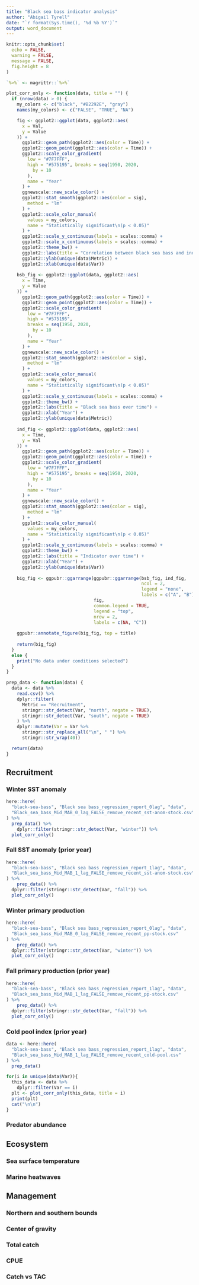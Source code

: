 ```yaml
---
title: "Black sea bass indicator analysis"
author: "Abigail Tyrell"
date: "`r format(Sys.time(), '%d %b %Y')`"
output: word_document
---
```


```r
knitr::opts_chunk$set(
  echo = FALSE,
  warning = FALSE,
  message = FALSE,
  fig.height = 8
)

`%>%` <- magrittr::`%>%`

plot_corr_only <- function(data, title = "") {
  if (nrow(data) > 0) {
    my_colors <- c("black", "#B2292E", "gray")
    names(my_colors) <- c("FALSE", "TRUE", "NA")

    fig <- ggplot2::ggplot(data, ggplot2::aes(
      x = Val,
      y = Value
    )) +
      ggplot2::geom_path(ggplot2::aes(color = Time)) +
      ggplot2::geom_point(ggplot2::aes(color = Time)) +
      ggplot2::scale_color_gradient(
        low = "#7F7FFF",
        high = "#575195", breaks = seq(1950, 2020,
          by = 10
        ),
        name = "Year"
      ) +
      ggnewscale::new_scale_color() +
      ggplot2::stat_smooth(ggplot2::aes(color = sig),
        method = "lm"
      ) +
      ggplot2::scale_color_manual(
        values = my_colors,
        name = "Statistically significant\n(p < 0.05)"
      ) +
      ggplot2::scale_y_continuous(labels = scales::comma) +
      ggplot2::scale_x_continuous(labels = scales::comma) +
      ggplot2::theme_bw() +
      ggplot2::labs(title = "Correlation between black sea bass and indicator") +
      ggplot2::ylab(unique(data$Metric)) +
      ggplot2::xlab(unique(data$Var))
    
    bsb_fig <- ggplot2::ggplot(data, ggplot2::aes(
      x = Time,
      y = Value
    )) +
      ggplot2::geom_path(ggplot2::aes(color = Time)) +
      ggplot2::geom_point(ggplot2::aes(color = Time)) +
      ggplot2::scale_color_gradient(
        low = "#7F7FFF",
        high = "#575195", 
        breaks = seq(1950, 2020,
          by = 10
        ),
        name = "Year"
      ) +
      ggnewscale::new_scale_color() +
      ggplot2::stat_smooth(ggplot2::aes(color = sig),
        method = "lm"
      ) +
      ggplot2::scale_color_manual(
        values = my_colors,
        name = "Statistically significant\n(p < 0.05)"
      ) +
      ggplot2::scale_y_continuous(labels = scales::comma) +
      ggplot2::theme_bw() +
      ggplot2::labs(title = "Black sea bass over time") +
      ggplot2::xlab("Year") +
      ggplot2::ylab(unique(data$Metric))
    
    ind_fig <- ggplot2::ggplot(data, ggplot2::aes(
      x = Time,
      y = Val
    )) +
      ggplot2::geom_path(ggplot2::aes(color = Time)) +
      ggplot2::geom_point(ggplot2::aes(color = Time)) +
      ggplot2::scale_color_gradient(
        low = "#7F7FFF",
        high = "#575195", breaks = seq(1950, 2020,
          by = 10
        ),
        name = "Year"
      ) +
      ggnewscale::new_scale_color() +
      ggplot2::stat_smooth(ggplot2::aes(color = sig),
        method = "lm"
      ) +
      ggplot2::scale_color_manual(
        values = my_colors,
        name = "Statistically significant\n(p < 0.05)"
      ) +
      ggplot2::scale_y_continuous(labels = scales::comma) +
      ggplot2::theme_bw() +
      ggplot2::labs(title = "Indicator over time") +
      ggplot2::xlab("Year") +
      ggplot2::ylab(unique(data$Var))
    
    big_fig <- ggpubr::ggarrange(ggpubr::ggarrange(bsb_fig, ind_fig, 
                                                   ncol = 2,
                                                   legend = "none",
                                                   labels = c("A", "B")), 
                                 fig,
                                 common.legend = TRUE,
                                 legend = "top",
                                 nrow = 2,
                                 labels = c(NA, "C"))
    
    ggpubr::annotate_figure(big_fig, top = title)
    
    return(big_fig)
  }
  else {
    print("No data under conditions selected")
  }
}

prep_data <- function(data) {
  data <- data %>%
    read.csv() %>%
    dplyr::filter(
      Metric == "Recruitment",
      stringr::str_detect(Var, "north", negate = TRUE),
      stringr::str_detect(Var, "south", negate = TRUE)
    ) %>%
    dplyr::mutate(Var = Var %>%
      stringr::str_replace_all("\n", " ") %>%
      stringr::str_wrap(40))

  return(data)
}
```

## Recruitment 

### Winter SST anomaly
```r
here::here(
  "black-sea-bass", "Black sea bass_regression_report_0lag", "data",
  "Black_sea_bass_Mid_MAB_0_lag_FALSE_remove_recent_sst-anom-stock.csv"
) %>%
  prep_data() %>%
    dplyr::filter(stringr::str_detect(Var, "winter")) %>%
  plot_corr_only()
```

### Fall SST anomaly (prior year)
```r
here::here(
  "black-sea-bass", "Black sea bass_regression_report_1lag", "data",
  "Black_sea_bass_Mid_MAB_1_lag_FALSE_remove_recent_sst-anom-stock.csv"
) %>%
    prep_data() %>%
  dplyr::filter(stringr::str_detect(Var, "fall")) %>%
  plot_corr_only()
```

### Winter primary production
```r
here::here(
  "black-sea-bass", "Black sea bass_regression_report_0lag", "data",
  "Black_sea_bass_Mid_MAB_0_lag_FALSE_remove_recent_pp-stock.csv"
) %>%
    prep_data() %>%
  dplyr::filter(stringr::str_detect(Var, "winter")) %>%
  plot_corr_only()
```

### Fall primary production (prior year)
```r
here::here(
  "black-sea-bass", "Black sea bass_regression_report_1lag", "data",
  "Black_sea_bass_Mid_MAB_1_lag_FALSE_remove_recent_pp-stock.csv"
) %>%
    prep_data() %>%
  dplyr::filter(stringr::str_detect(Var, "fall")) %>%
  plot_corr_only()
```

### Cold pool index (prior year)
```r
data <- here::here(
  "black-sea-bass", "Black sea bass_regression_report_1lag", "data",
  "Black_sea_bass_Mid_MAB_1_lag_FALSE_remove_recent_cold-pool.csv"
) %>%
  prep_data() 

for(i in unique(data$Var)){
  this_data <- data %>%
    dplyr::filter(Var == i)
  plt <- plot_corr_only(this_data, title = i)
  print(plt)
  cat("\n\n")
}
```

### Predator abundance


## Ecosystem

### Sea surface temperature

### Marine heatwaves


## Management

### Northern and southern bounds

### Center of gravity

### Total catch

### CPUE

### Catch vs TAC

